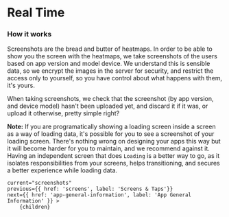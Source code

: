 
# Real Time

### How it works

Screenshots are the bread and butter of heatmaps. In order to be able to show you the screen with the heatmaps,
we take screenshots of the users based on app version and model device.
We understand this is sensible data, so we encrypt the images in the server for security, and restrict the access only to yourself,
so you have control about what happens with them, it's yours.

When taking screenshots, we check that the screenshot (by app version, and device model) hasn't been uploaded yet, and discard it if it was, or upload it otherwise,
pretty simple right?

**Note:** If you are programatically showing a loading screen inside a screen as a way of loading data, it's possible for you to see a screenshot of your loading screen.
There's nothing wrong on designing your apps this way but it will become harder for you to maintain, and we recommend against it.
Having an independent screen that does `Loading` is a better way to go, as it isolates responsibilities from your screens, helps transitioning, and secures a better experience while loading data.

<DocImage src="/docs/screenshots.png" width="306" height="550" smallImage/>

    current="screenshots"
    previous={{ href: 'screens', label: 'Screens & Taps'}}
    next={{ href: 'app-general-information', label: 'App General Information' }} >
        {children}
</DocLayout>
